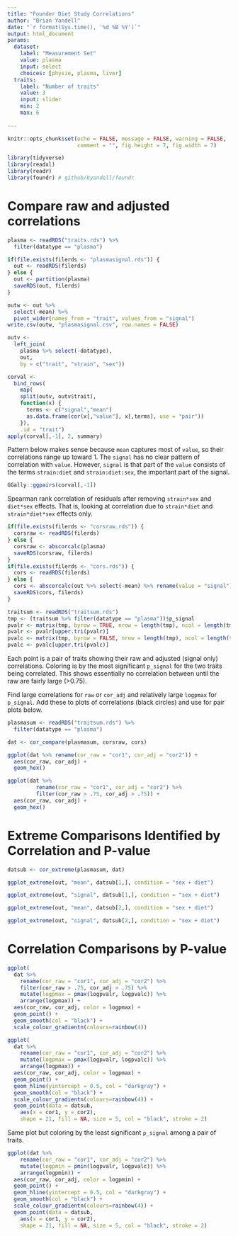 ```yaml
---
title: "Founder Diet Study Correlations"
author: "Brian Yandell"
date: "`r format(Sys.time(), '%d %B %Y')`"
output: html_document
params:
  dataset:
    label: "Measurement Set"
    value: plasma
    input: select
    choices: [physio, plasma, liver]
  traits:
    label: "Number of traits"
    value: 3
    input: slider
    min: 2
    max: 6
    
---
```


```r
knitr::opts_chunk$set(echo = FALSE, message = FALSE, warning = FALSE,
                      comment = "", fig.height = 7, fig.width = 7)
```

```r
library(tidyverse)
library(readxl)
library(readr)
library(foundr) # github/byandell/foundr
```

# Compare raw and adjusted correlations

```r
plasma <- readRDS("traits.rds") %>%
  filter(datatype == "plasma")
```

```r
if(file.exists(filerds <- "plasmasignal.rds")) {
  out <- readRDS(filerds)
} else {
  out <- partition(plasma)
  saveRDS(out, filerds)
}
```

```r
outw <- out %>%
  select(-mean) %>%
  pivot_wider(names_from = "trait", values_from = "signal")
write.csv(outw, "plasmasignal.csv", row.names = FALSE)
```

```r
outv <- 
  left_join(
    plasma %>% select(-datatype),
    out,
    by = c("trait", "strain", "sex"))
```

```r
corval <- 
  bind_rows(
    map(
    split(outv, outv$trait),
    function(x) {
      terms <- c("signal","mean")
      as.data.frame(cor(x[,"value"], x[,terms], use = "pair"))
    }),
    .id = "trait")
apply(corval[,-1], 2, summary)
```

Pattern below makes sense because `mean` captures most of `value`, so their correlations range up toward 1. The `signal` has no clear pattern of correlation with `value`. However, `signal` is that part of the `value` consists of the terms `strain:diet` and `strain:diet:sex`, the important part of the signal.

```r
GGally::ggpairs(corval[,-1])
```


Spearman rank correlation of residuals after removing `strain*sex` and `diet*sex` effects.
That is, looking at correlation due to `strain*diet` and `strain*diet*sex` effects only.

```r
if(file.exists(filerds <- "corsraw.rds")) {
  corsraw <- readRDS(filerds)
} else {
  corsraw <- abscorcalc(plasma)
  saveRDS(corsraw, filerds)  
}
if(file.exists(filerds <- "cors.rds")) {
  cors <- readRDS(filerds)
} else {
  cors <- abscorcalc(out %>% select(-mean) %>% rename(value = "signal"))
  saveRDS(cors, filerds)  
}
```

```r
traitsum <- readRDS("traitsum.rds")
tmp <- (traitsum %>% filter(datatype == "plasma"))$p_signal
pvalr <- matrix(tmp, byrow = TRUE, nrow = length(tmp), ncol = length(tmp))
pvalr <- pvalr[upper.tri(pvalr)]
pvalc <- matrix(tmp, byrow = FALSE, nrow = length(tmp), ncol = length(tmp))
pvalc <- pvalc[upper.tri(pvalc)]
```

Each point is a pair of traits showing their raw and adjusted (signal only) correlations. Coloring is by the most significant `p_signal`
for the two traits being correlated. This shows essentially no correlation between  until the raw are fairly large (>0.75). 

Find large correlations for `raw` or `cor_adj` and relatively large `logpmax` for `p_signal`. Add these to plots of correlations (black circles) and use for pair
plots below.

```r
plasmasum <- readRDS("traitsum.rds") %>%
  filter(datatype == "plasma")
```

```r
dat <- cor_compare(plasmasum, corsraw, cors)
```

```r
ggplot(dat %>% rename(cor_raw = "cor1", cor_adj = "cor2")) +
  aes(cor_raw, cor_adj) +
  geom_hex()
```


```r
ggplot(dat %>%
         rename(cor_raw = "cor1", cor_adj = "cor2") %>%
         filter(cor_raw > .75, cor_adj > .75)) +
  aes(cor_raw, cor_adj) +
  geom_hex()
```

# Extreme Comparisons Identified by Correlation and P-value

```r
datsub <- cor_extreme(plasmasum, dat)
```

```r
ggplot_extreme(out, "mean", datsub[1,], condition = "sex + diet")
```

```r
ggplot_extreme(out, "signal", datsub[1,], condition = "sex + diet")
```

```r
ggplot_extreme(out, "mean", datsub[2,], condition = "sex + diet")
```

```r
ggplot_extreme(out, "signal", datsub[2,], condition = "sex + diet")
```

# Correlation Comparisons by P-value

```r
ggplot(
  dat %>%
    rename(cor_raw = "cor1", cor_adj = "cor2") %>%
    filter(cor_raw > .75, cor_adj > .75) %>%
    mutate(logpmax = pmax(logpvalr, logpvalc)) %>%
    arrange(logpmax)) +
  aes(cor_raw, cor_adj, color = logpmax) +
  geom_point() +
  geom_smooth(col = "black") + 
  scale_colour_gradientn(colours=rainbow(4))
```


```r
ggplot(
  dat %>%
    rename(cor_raw = "cor1", cor_adj = "cor2") %>%
    mutate(logpmax = pmax(logpvalr, logpvalc)) %>%
    arrange(logpmax)) +
  aes(cor_raw, cor_adj, color = logpmax) +
  geom_point() +
  geom_hline(yintercept = 0.5, col = "darkgray") +
  geom_smooth(col = "black") + 
  scale_colour_gradientn(colours=rainbow(4)) +
  geom_point(data = datsub, 
    aes(x = cor1, y = cor2), 
    shape = 21, fill = NA, size = 5, col = "black", stroke = 2)
```

Same plot but coloring by the least significant `p_signal` among a pair of traits.

```r
ggplot(dat %>%
    rename(cor_raw = "cor1", cor_adj = "cor2") %>%
    mutate(logpmin = pmin(logpvalr, logpvalc)) %>%
    arrange(logpmin)) +
  aes(cor_raw, cor_adj, color = logpmin) +
  geom_point() +
  geom_hline(yintercept = 0.5, col = "darkgray") +
  geom_smooth(col = "black") + 
  scale_colour_gradientn(colours=rainbow(4)) +
  geom_point(data = datsub, 
    aes(x = cor1, y = cor2), 
    shape = 21, fill = NA, size = 5, col = "black", stroke = 2)
```

